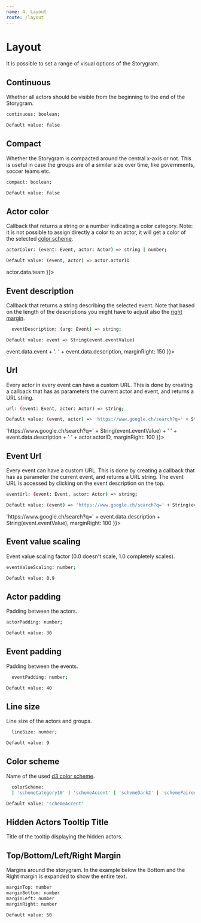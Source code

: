 ```yaml
---
name: 4. Layout
route: /layout
---
```


# Layout

It is possible to set a range of visual options of the Storygram.

## Continuous
Whether all actors should be visible from the beginning to the end of the Storygram.
  
```sh
continuous: boolean;
``` 

```sh
Default value: false
```

<Playground>
  <StorygramGUI data={[
    {event: 0, actors: ['a', 'b', 'c']},
    {event: 2, actors: ['e', 'b']},
    {event: 10, actors: ['d', 'b', 'e']},
    {event: 12, actors: ['d', 'a']}
  ]}
  config={ {
    dataFormat: 'array',
    eventField: 'event',
    actorArrayField: 'actors',
    continuous: true
  }}></StorygramGUI>
</Playground>

## Compact
Whether the Storygram is compacted around the central x-axis or not. This is useful in case the groups are of a similar size over time, like governments, soccer teams etc.

  ```sh
compact: boolean;
``` 

```sh
Default value: false
```

<Playground>
  <StorygramGUI data={[
    {event: 0, actors: ['a', 'b', 'c']},
    {event: 1, actors: ['a', 'c', 'd']},
    {event: 2, actors: ['c', 'd', 'e']},
    {event: 3, actors: ['e', 'f', 'g']}
  ]}
  config={ {
    dataFormat: 'array',
    eventField: 'event',
    actorArrayField: 'actors',
    compact: true
  }}></StorygramGUI>
</Playground>

## Actor color
Callback that returns a string or a number indicating a color category. Note: it is not possible to assign directly a color to an actor, it will get a color of the selected
[color scheme](/layout#color-scheme).

```sh
actorColor: (event: Event, actor: Actor) => string | number;
```

```sh
Default value: (event, actor) => actor.actorID
```

<Playground>
  <StorygramGUI data={[
    {actor: 'a', end: 1, team:'one'},
    {actor: 'b', end: 2, team:'two'},
    {actor: 'c', start: 0, team:'two'},
    {actor: 'd', start: 2, end: 3, team:'one'},
    {actor: 'e', start: 1, end: 2, team:'one'},
  ]}
  config={ {
    dataFormat: 'ranges',
    actorField: 'actor',
    startField: 'start',
    endField: 'end',
    actorColor: (event, actor) => actor.data.team
  }}></StorygramGUI>
</Playground>


## Event description
  Callback that returns a string describing the selected event. Note that based on the length of the descriptions you might have to adjust also the [right margin](/layout#topbottomleftright-margin).

  ```sh
    eventDescription: (arg: Event) => string;
  ``` 

```sh
Default value: event => String(event.eventValue)
```

<Playground>
  <StorygramGUI data={[
    {event: 0, actors: ['a', 'b', 'c'], description: 'First event'},
    {event: 1, actors: ['d', 'b', 'e'], description: 'Parallel event'},
    {event: 2, actors: ['d', 'a'], description: 'Second event'}
  ]}
  config={ {
    dataFormat: 'array',
    eventField: 'event',
    actorArrayField: 'actors',
    eventDescription: (event) => event.data.event + '. ' + event.data.description,
    marginRight: 150
  }}></StorygramGUI>
</Playground>

## Url
Every actor in every event can have a custom URL. This is done by creating a callback that has as parameters the current actor and event, and returns a URL string.

  ```sh
  url: (event: Event, actor: Actor) => string;
  ```
  
```sh
Default value: (event, actor) => 'https://www.google.ch/search?q=' + String(event.eventValue) + ' ' + actor.actorID
``` 

<Playground>
  <StorygramGUI data={[
    {
      event: 2002, 
    actors: ['USA', 'Germany', 'Japan'], 
    description: 'Olympic Games'
    },
    {
      event: 2006, 
      actors: ['Greece', 'Senegal', 'Nicaragua'], 
      description: 'FIFA Cup'
      },
    {
      event: 2004, 
      actors: ['Greece', 'Germany'], 
      description: 'UEFA Cup'
      }
  ]}
  config={ {
    dataFormat: 'array',
    eventField: 'event',
    actorArrayField: 'actors',
    url: (event, actor) => 'https://www.google.ch/search?q=' + String(event.eventValue) + ' ' + event.data.description + ' ' + actor.actorID,
    marginRight: 100
  }}></StorygramGUI>
</Playground>

## Event Url
Every event can have a custom URL. This is done by creating a callback that has as parameter the current event, and returns a URL string. The event URL is accessed by clicking on the event description on the top.

  ```sh
  eventUrl: (event: Event, actor: Actor) => string;
  ``` 
  
```sh
Default value: (event) => 'https://www.google.ch/search?q=' + String(event.eventValue)
``` 

<Playground>
  <StorygramGUI data={[
    {
      event: 2002, 
    actors: ['USA', 'Germany', 'Japan'], 
    description: 'Olympic Games'
    },
    {
      event: 2006, 
      actors: ['Greece', 'Senegal', 'Nicaragua'], 
      description: 'FIFA Cup'
      },
    {
      event: 2004, 
      actors: ['Greece', 'Germany'], 
      description: 'UEFA Cup'
      }
  ]}
  config={ {
    dataFormat: 'array',
    eventField: 'event',
    actorArrayField: 'actors',
    eventUrl: (event) => 'https://www.google.ch/search?q=' + event.data.description + String(event.eventValue),
    marginRight: 100
  }}></StorygramGUI>
</Playground>

## Event value scaling
Event value scaling factor (0.0 doesn't scale, 1.0 completely scales).

```sh
eventValueScaling: number;
``` 

```sh
Default value: 0.9
``` 

<Playground>
  <StorygramGUI data={[
    {event: 0, actors: ['a', 'b', 'c']},
    {event: 2, actors: ['e', 'b']},
    {event: 10, actors: ['d', 'b', 'e']},
    {event: 12, actors: ['d', 'a']}
  ]}
  config={ {
    dataFormat: 'array',
    eventField: 'event',
    actorArrayField: 'actors',
    eventValueScaling: 0.9
  }}></StorygramGUI>
</Playground>


## Actor padding
Padding between the actors.

  ```sh
  actorPadding: number;
``` 

```sh
Default value: 30
``` 

<Playground>
  <StorygramGUI data={[
    {event: 0, actors: ['a', 'b', 'c']},
    {event: 1, actors: ['d', 'b', 'e']},
    {event: 2, actors: ['d', 'a']}
  ]}
  config={ {
    dataFormat: 'array',
    eventField: 'event',
    actorArrayField: 'actors',
    actorPadding: 20
  }}></StorygramGUI>
</Playground>

## Event padding
Padding between the events.

```sh
  eventPadding: number;
``` 

```sh
Default value: 40
``` 

<Playground>
  <StorygramGUI data={[
    {event: 0, actors: ['a', 'b', 'c']},
    {event: 1, actors: ['d', 'b', 'e']},
    {event: 2, actors: ['d', 'a']}
  ]}
  config={ {
    dataFormat: 'array',
    eventField: 'event',
    actorArrayField: 'actors',
    eventPadding: 20
  }}></StorygramGUI>
</Playground>

## Line size
Line size of the actors and groups.

```sh
  lineSize: number;
``` 

```sh
Default value: 9
``` 

<Playground>
  <StorygramGUI data={[
    {event: 0, actors: ['a', 'b', 'c']},
    {event: 1, actors: ['d', 'b', 'e']},
    {event: 2, actors: ['d', 'a']}
  ]}
  config={ {
    dataFormat: 'array',
    eventField: 'event',
    actorArrayField: 'actors',
    lineSize: 20
  }}></StorygramGUI>
</Playground>

## Color scheme
  Name of the used [d3 color scheme](https://github.com/d3/d3-scale-chromatic).
  ```sh
    colorScheme:
    | 'schemeCategory10' | 'schemeAccent' | 'schemeDark2' | 'schemePaired' | 'schemePastel1' | 'schemePastel2' | 'schemeSet1' | 'schemeSet2' | 'schemeSet3';
  ``` 
  
```sh
Default value: 'schemeAccent'
``` 

<Playground>
  <StorygramGUI data={[
    {event: 0, actors: ['a', 'b', 'c']},
    {event: 1, actors: ['d', 'b', 'e']},
    {event: 2, actors: ['d', 'a']}
  ]}
  config={ {
    dataFormat: 'array',
    eventField: 'event',
    actorArrayField: 'actors',
    colorScheme: 'schemeSet1'
  }}></StorygramGUI>
</Playground>

## Hidden Actors Tooltip Title
  Title of the tooltip displaying the hidden actors.

<Playground>
  <StorygramGUI data={[
    {event: 0, actors: ['a', 'b', 'c']},
    {event: 1, actors: ['d', 'b', 'e']},
    {event: 2, actors: ['d', 'a']}
  ]}
  config={ {
    dataFormat: 'array',
    eventField: 'event',
    actorArrayField: 'actors',
    filterGroupAmt: [2, undefined],
    hiddenActorsTooltipTitle: 'Hidden letters'
  }}></StorygramGUI>
</Playground>

## Top/Bottom/Left/Right Margin

Margins around the storygram. In the example below the Bottom and the Right margin is expanded to show the entire text.

```sh
marginTop: number
marginBottom: number
marginLeft: number
marginRight: number
``` 
  
```sh
Default value: 50
```

<Playground>
  <StorygramGUI data={[
    {event: '1/4/2019', actors: ['a', 'b', 'c'], description: 'First event'},
    {event: '2/4/2019', actors: ['d', 'b', 'e'], description: 'Parallel event'},
    {event: '3/4/2019', actors: ['d', 'a'], description: 'Second event'}
  ]}
  config={ {
    dataFormat: 'array',
    eventField: 'event',
    actorArrayField: 'actors',
    marginBottom: 70,
    marginRight: 80
  }}></StorygramGUI>
</Playground>
